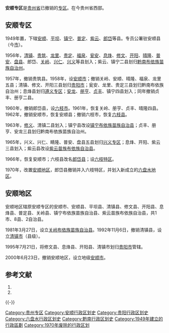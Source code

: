 '''安顺专区'''是[[贵州省|贵州省]]已撤销的[[专区|专区]]。在今贵州省西部。

== 安顺专区 ==
1949年置，下辖[[安顺县|安顺]]、[[平坝县|平坝]]、[[镇宁县|镇宁]]、[[普定县|普定]]、[[紫云县|紫云]]、[[郎岱县|郎岱]]等县。专员公署驻安顺县（今[[安顺市|市]]）。

1956年，[[清镇县|清镇]]、[[贵筑县|贵筑]]、[[龙里县|龙里]]、[[贵定县|贵定]]、[[福泉县|福泉]]、[[瓮安县|瓮安]]、[[息烽县|息烽]]、[[修文县|修文]]、[[开阳县|开阳]]、[[晴隆县|晴隆]]、[[普安县|普安]]、[[盘县|盘县]]、郎岱、[[关岭县|关岭]]、[[兴仁县|兴仁]]、[[兴义县|兴义]]等县划入；紫云、镇宁二县划归[[黔南布依族苗族自治州|黔南布依族苗族自治州]]。

1957年，撤销贵筑县。1958年，设[[安顺市|安顺市]]；撤销关岭、安顺、晴隆、福泉、龙里五县；清镇、修文、开阳三县划归[[贵阳市|贵阳市]]；瓮安、龙里、贵定三县划归黔南布依族自治州；息烽县划归[[遵义专区|遵义专区]]；[[安龙县|安龙]]、[[册亨县|册亨]]、[[贞丰县|贞丰]]、镇宁四县划入；同年撤销贞丰、册亨二县。

1960年，撤销郎岱县，设[[六枝市|六枝市]]。1961年，恢复关岭、册亨、贞丰、晴隆四县。1962年，撤销安顺市，恢复安顺县；撤销六枝市，恢复[[六枝县|六枝县]]。

1963年，[[修义县|修义]]、清镇二县划入；镇宁县改设[[镇宁布依族苗族自治县|镇宁布依族苗族自治县]]；贞丰、册亨、安龙三县划归黔南布依族苗族自治州。

1965年，兴义、兴仁、睛隆、普安、盘县五县划归[[兴义专区|兴义专区]]；息烽、开阳、紫云三县划入；紫云县改设[[紫云苗族布依族自治县|紫云苗族布依族自治县]]。

1966年，恢复安顺市；六枝县改名[[郎岱县|郎岱县]]；设[[六枝特区|六枝特区]]。

1970年，改置[[安顺地区|安顺地区]]，郎岱县撤销并入六枝特区，并划入新成立的[[六盘水市|六盘水地区]]。 

== 安顺地区 ==
安顺地区辖原安顺专区的安顺市、安顺县、平坝县、清镇县、修文县、开阳县、息烽县、普定县、关岭县、镇宁布依族苗族自治县、紫云苗族布依族自治县，共1市、8县、2自治县。

1981年3月27日，设立[[关岭布依族苗族自治县|关岭布依族苗族自治县]]。1992年11月6日，撤销清镇县，设立[[清镇市|清镇市]]（县级）。

1995年7月21日，将修文县、息烽县、开阳县、清镇市划归[[贵阳市|贵阳市]]管辖。

2000年6月23日，撤销安顺地区，设立地级[[安顺市|安顺市]]。

== 参考文献 ==
{{Wikisourcehas|国务院关于同意贵州省贵阳市和安顺地区部分行政区划调整的批复|国务院关于同意贵州省撤销安顺地区设立地级安顺市的批复}}
# {{Cite book | author = 戴均良等 | title = 《中国古今地名大词典》 | location = 上海 | publisher = 上海辞书出版社 | date = 2005 | language = zh-hans }}
# {{Cite book | author = 史为乐 | title = 《中华人民共和国政区沿革（1949-2002）》 | location = 北京 | publisher = 人民出版社 | date = 2006 | language = zh-hans }}
{{reflist}}
{{-}}
{{贵州省历史二级政区}}
{{DEFAULTSORT:A}}
[[Category:贵州专区|Category:贵州专区]]
[[Category:安顺行政区划史|Category:安顺行政区划史]]
[[Category:贵阳行政区划史|Category:贵阳行政区划史]]
[[Category:六盘水行政区划史|Category:六盘水行政区划史]]
[[Category:黔南行政区划史|Category:黔南行政区划史]]
[[Category:1949年建立的行政區劃|Category:1949年建立的行政區劃]]
[[Category:1970年废除的行政区划|Category:1970年废除的行政区划]]